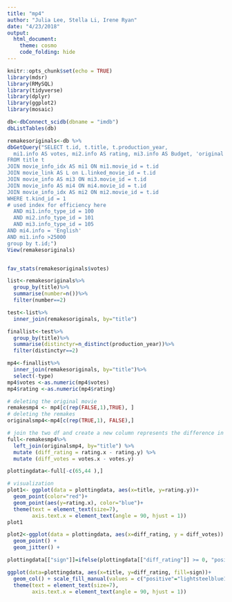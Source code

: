 ```yaml
---
title: "mp4"
author: "Julia Lee, Stella Li, Irene Ryan"
date: "4/23/2018"
output: 
  html_document:
    theme: cosmo 
    code_folding: hide
---
```


```r
knitr::opts_chunk$set(echo = TRUE)
library(mdsr)
library(RMySQL)
library(tidyverse)
library(dplyr)
library(ggplot2)
library(mosaic)
```


```r
db<-dbConnect_scidb(dbname = "imdb")
dbListTables(db)
```


```r
remakesoriginals<-db %>%
dbGetQuery("SELECT t.id, t.title, t.production_year, 
  mi1.info AS votes, mi2.info AS rating, mi3.info AS Budget, 'original' AS type, mi4.info AS Languages
FROM title t
JOIN movie_info_idx AS mi1 ON mi1.movie_id = t.id
JOIN movie_link AS L on L.linked_movie_id = t.id
JOIN movie_info AS mi3 ON mi3.movie_id = t.id
JOIN movie_info AS mi4 ON mi4.movie_id = t.id
JOIN movie_info_idx AS mi2 ON mi2.movie_id = t.id
WHERE t.kind_id = 1
# used index for efficiency here
  AND mi1.info_type_id = 100
  AND mi2.info_type_id = 101
  AND mi3.info_type_id = 105
AND mi4.info = 'English'
AND mi1.info >25000
group by t.id;") 
View(remakesoriginals)


fav_stats(remakesoriginals$votes)

```


```r
list<-remakesoriginals%>%
  group_by(title)%>%
  summarise(number=n())%>%
  filter(number==2)

test<-list%>%
  inner_join(remakesoriginals, by="title")

finallist<-test%>%
  group_by(title)%>%
  summarise(distinctyr=n_distinct(production_year))%>%
  filter(distinctyr==2)

mp4<-finallist%>%
  inner_join(remakesoriginals, by="title")%>%
  select(-type)
mp4$votes <-as.numeric(mp4$votes)
mp4$rating <-as.numeric(mp4$rating)
```


```r
# deleting the original movie
remakesmp4 <- mp4[c(rep(FALSE,1),TRUE), ]
# deleting the remakes
originalsmp4<-mp4[c(rep(TRUE,1), FALSE),]

# join the two df and create a new column represents the difference in vote and rating
full<-remakesmp4%>%
  left_join(originalsmp4, by="title") %>%
  mutate (diff_rating = rating.x - rating.y) %>%
  mutate (diff_votes = votes.x - votes.y)

plottingdata<-full[-c(65,44 ),]
```


```r
# visualization
plot1<- ggplot(data = plottingdata, aes(x=title, y=rating.y))+
  geom_point(color="red")+
  geom_point(aes(y=rating.x), color="blue")+
  theme(text = element_text(size=7),
        axis.text.x = element_text(angle = 90, hjust = 1))
plot1
```


```r
plot2<-ggplot(data = plottingdata, aes(x=diff_rating, y = diff_votes)) + 
  geom_point() +
  geom_jitter() +
```


```r
plottingdata[["sign"]]=ifelse(plottingdata[["diff_rating"]] >= 0, "positive", "negative")

ggplot(data=plottingdata, aes(x=title, y=diff_rating, fill=sign))+ 
  geom_col() + scale_fill_manual(values = c("positive"="lightsteelblue1", negative="mistyrose"))+
  theme(text = element_text(size=7),
        axis.text.x = element_text(angle = 90, hjust = 1))
```

























